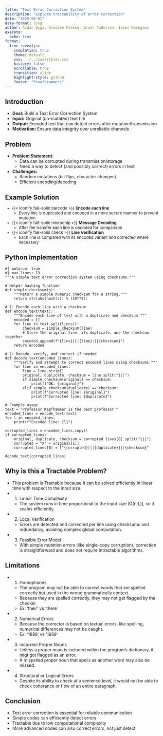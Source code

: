 ```yaml
---
title: "Text Error Correction System"
description: "Explore tractability of error correction"
date: "2025-09-01"
date-format: long
author: Aidan Dyga, Ainslee Plesko, Grant Anderson, Issei Hasegawa
execute:
  echo: true
format:
  live-revealjs:
    completion: true
    theme: default
    css: ../../css/styles.css
    history: false
    scrollable: true
    transition: slide
    highlight-style: github
    footer: "Proofgrammers"
---
```


## Introduction

::: {.fragment}
- **Goal:** Build a Text Error Correction System
- **Input:** Original (un-mutated) text file
- **Output:** Encoded text that can detect errors after mutation/transmission
- **Motivation:** Ensure data integrity over unreliable channels
:::

## Problem

::: {.fragment}
- **Problem Statement:**
  - Data can be corrupted during transmission/storage
  - Need a way to detect (and possibly correct) errors in text
- **Challenges:**
  - Random mutations (bit flips, character changes)
  - Efficient encoding/decoding
:::

## Example Solution

::: {.incremental style="margin-top: -0.15em; font-size: 0.95em;"}

- {{< iconify fa6-solid barcode >}} **Encode each line**
  - Every line is duplicated and encoded in a more secure manner to prevent mutation
- {{< iconify fa6-solid microchip >}} **Message Decoding**
  - After the transfer each line is decoded for comparison
- {{< iconify fa6-solid check >}} **Line Verification**
  - Each line is compared with its encoded variant and corrected where necessary
:::

## Python Implementation

```pyodide
#| autorun: true
#| max-lines: 13
"""A simple text error correction system using checksums."""

# Helper hashing function
def simple_checksum(s):
    """Return a simple numeric checksum for a string."""
    return str(abs(hash(s)) % (10**8))

# 1: Encode each line with a checksum
def encode_text(text):
    """Encode each line of text with a duplicate and checksum."""
    encoded = []
    for line in text.splitlines():
        checksum = simple_checksum(line)
        # Store the original line, its duplicate, and the checksum together
        encoded.append(f"{line}|||{line}|||{checksum}")
    return encoded

# 2: Decode, verify, and correct if needed
def decode_text(encoded_lines):
    """Verify and attempt to correct encoded lines using checksums."""
    for line in encoded_lines:
        line = line.strip()
        original, duplicate, checksum = line.split("|||")
        if simple_checksum(original) == checksum:
            print(f"OK: {original}")
        elif simple_checksum(duplicate) == checksum:
            print(f"Corrupted line: {original}")
            print(f"Corrected line: {duplicate}")

# Example usage
text = "Professor Kapfhammer is the best professor!"
encoded_lines = encode_text(text)
for l in encoded_lines:
    print(f"Encoded line: {l}")

corrupted_lines = encoded_lines.copy()
if corrupted_lines:
    original, duplicate, checksum = corrupted_lines[0].split("|||")
    corrupted = "X" + original[1:]
    corrupted_lines[0] = f"{corrupted}|||{duplicate}|||{checksum}"

decode_text(corrupted_lines)
```

## Why is this a Tractable Problem?

::: {.fragment}
- This problem is Tractable because it can be solved efficiently
  in linear time with respect to the input size.
- 1. Linear Time Complexity
  - The system runs in time proportional to the input size (O(n·L)),
    so it scales efficiently.
- 2. Local Verification
  - Errors are detected and corrected per line using checksums and redundancy,
    avoiding complex global computation.
- 3. Feasible Error Model
  - With simple mutation errors (like single-copy corruption),
    correction is straightforward and does not require intractable algorithms.
:::

## Limitations

::: {fragment}
- 1. Homophones
  - The program may not be able to correct words that are spelled correctly but
  used in the wrong grammatically context.
  - Because they are spelled correctly, they may not get flagged by the checker.
  - Ex: 'their' vs 'there'
- 2. Numerical Errors
  - Because the corrector is based on textual errors, like spelling, numerical
  differences may not be caught.
  - Ex: '1889' vs '1989'
- 3. Incorrect Proper Nouns
  - Unless a proper noun is included within the program's dictionary, it migt
  get flagged as an error.
  - A mispelled proper noun that spells as another word may also be missed.
- 4. Structural or Logical Errors
  - Despite its ability to check at a sentence level, it would not be able to
  check coherance or flow of an entire paragraph.
:::

## Conclusion

::: {.fragment}
- Text error correction is essential for reliable communication
- Simple codes can efficiently detect errors
- Tractable due to low computational complexity
- More advanced codes can also correct errors, not just detect
:::
